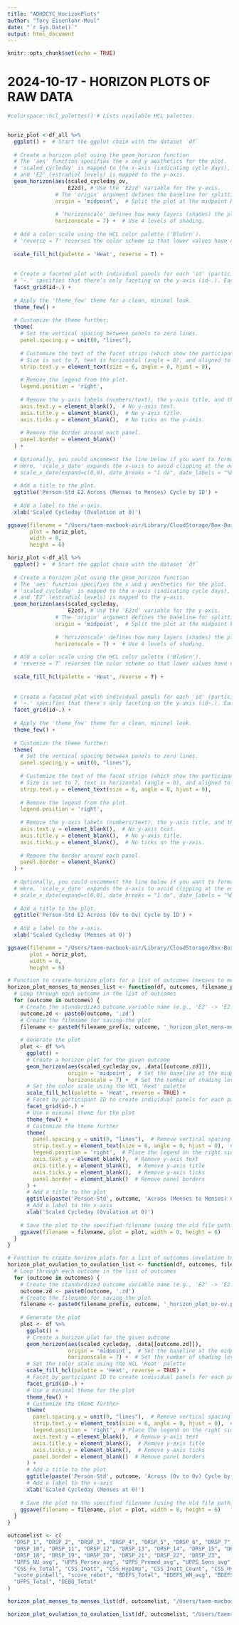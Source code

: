 ```yaml
---
title: "ADHDCYC_HorizonPlots"
author: "Tory Eisenlohr-Moul"
date: "`r Sys.Date()`"
output: html_document
---
```


```r
knitr::opts_chunk$set(echo = TRUE)
```


# 2024-10-17 - HORIZON PLOTS OF RAW DATA

<!-- HCL palettes -->

<!-- Type:  Qualitative  -->
<!-- Names: Pastel 1, Dark 2, Dark 3, Set 2, Set 3, Warm, Cold, Harmonic, Dynamic -->

<!-- Type:  Sequential (single-hue)  -->
<!-- Names: Grays, Light Grays, Blues 2, Blues 3, Purples 2, Purples 3, Reds 2, Reds 3, Greens 2, Greens 3, -->
<!--        Oslo -->

<!-- Type:  Sequential (multi-hue)  -->
<!-- Names: Purple-Blue, Red-Purple, Red-Blue, Purple-Orange, Purple-Yellow, Blue-Yellow, Green-Yellow, -->
<!--        Red-Yellow, Heat, Heat 2, Terrain, Terrain 2, Viridis, Plasma, Inferno, Rocket, Mako, Dark -->
<!--        Mint, Mint, BluGrn, Teal, TealGrn, Emrld, BluYl, ag_GrnYl, Peach, PinkYl, Burg, BurgYl, -->
<!--        RedOr, OrYel, Purp, PurpOr, Sunset, Magenta, SunsetDark, ag_Sunset, BrwnYl, YlOrRd, YlOrBr, -->
<!--        OrRd, Oranges, YlGn, YlGnBu, Reds, RdPu, PuRd, Purples, PuBuGn, PuBu, Greens, BuGn, GnBu, -->
<!--        BuPu, Blues, Lajolla, Turku, Hawaii, Batlow -->

<!-- Type:  Diverging  -->
<!-- Names: Blue-Red, Blue-Red 2, Blue-Red 3, Red-Green, Purple-Green, Purple-Brown, Green-Brown, Blue-Yellow -->
<!--        2, Blue-Yellow 3, Green-Orange, Cyan-Magenta, Tropic, Broc, Cork, Vik, Berlin, Lisbon, -->
<!--        Tofino -->

```r

#colorspace::hcl_palettes() # Lists available HCL palettes.


horiz_plot <-df_all %>%  
  ggplot() +  # Start the ggplot chain with the dataset `df`
  
  # Create a horizon plot using the geom_horizon function
  # The 'aes' function specifies the x and y aesthetics for the plot.
  # 'scaled_cycleday' is mapped to the x-axis (indicating cycle days),
  # and 'E2' (estradiol levels) is mapped to the y-axis.
  geom_horizon(aes(scaled_cycleday_ov, 
                   E2zd), # Use the 'E2zd' variable for the y-axis.
               # The 'origin' argument defines the baseline for splitting positive/negative values.
               origin = 'midpoint',  # Split the plot at the midpoint between positive and negative values.
               
               # 'horizonscale' defines how many layers (shades) the plot will have to represent different ranges.
               horizonscale = 7) +  # Use 4 levels of shading.
  
  # Add a color scale using the HCL color palette ('BluGrn').
  # 'reverse = T' reverses the color scheme so that lower values have darker colors and higher values are lighter.
  
  scale_fill_hcl(palette = 'Heat', reverse = T) + 
  
  
  # Create a faceted plot with individual panels for each 'id' (participant ID) along the y-axis.
  # '~.' specifies that there's only faceting on the y-axis (id~.). Each ID will get its own horizontal plot.
  facet_grid(id~.) +
  
  # Apply the 'theme_few' theme for a clean, minimal look.
  theme_few() +
  
  # Customize the theme further:
  theme(
    # Set the vertical spacing between panels to zero lines.
    panel.spacing.y = unit(0, "lines"),
    
    # Customize the text of the facet strips (which show the participant IDs).
    # Size is set to 7, text is horizontal (angle = 0), and aligned to the left (hjust = 0).
    strip.text.y = element_text(size = 6, angle = 0, hjust = 0),
    
    # Remove the legend from the plot.
    legend.position = 'right',
    
    # Remove the y-axis labels (numbers/text), the y-axis title, and the y-axis ticks.
    axis.text.y = element_blank(),  # No y-axis text.
    axis.title.y = element_blank(),  # No y-axis title.
    axis.ticks.y = element_blank(),  # No ticks on the y-axis.
    
    # Remove the border around each panel.
    panel.border = element_blank()
  ) +
  
  # Optionally, you could uncomment the line below if you want to format the x-axis to display date labels.
  # Here, 'scale_x_date' expands the x-axis to avoid clipping at the ends and sets a date format with daily breaks.
  # scale_x_date(expand=c(0,0), date_breaks = "1 da", date_labels = "%b") +
  
  # Add a title to the plot.
  ggtitle('Person-Std E2 Across (Menses to Menses) Cycle by ID') +
  
  # Add a label to the x-axis.
  xlab('Scaled Cycleday (Ovulation at 0)')

ggsave(filename = "/Users/taem-macbook-air/Library/CloudStorage/Box-Box/00 - CLEAR Lab (Locked Folders)/02 - Data Management, Analysis, and Papers/Studies_Projects/CYCLEADHD/03_analytic_projects/CYCADHD_PRIMARY/03_code_dataedits_output/2024-10-17/E2_horizon_plot_mens-mens.png", 
       plot = horiz_plot, 
       width = 8, 
       height = 6)

horiz_plot <-df_all %>%  
  ggplot() +  # Start the ggplot chain with the dataset `df`
  
  # Create a horizon plot using the geom_horizon function
  # The 'aes' function specifies the x and y aesthetics for the plot.
  # 'scaled_cycleday' is mapped to the x-axis (indicating cycle days),
  # and 'E2' (estradiol levels) is mapped to the y-axis.
  geom_horizon(aes(scaled_cycleday, 
                   E2zd), # Use the 'E2zd' variable for the y-axis.
               # The 'origin' argument defines the baseline for splitting positive/negative values.
               origin = 'midpoint',  # Split the plot at the midpoint between positive and negative values.
               
               # 'horizonscale' defines how many layers (shades) the plot will have to represent different ranges.
               horizonscale = 7) +  # Use 4 levels of shading.
  
  # Add a color scale using the HCL color palette ('BluGrn').
  # 'reverse = T' reverses the color scheme so that lower values have darker colors and higher values are lighter.
  
  scale_fill_hcl(palette = 'Heat', reverse = T) + 
  
  
  # Create a faceted plot with individual panels for each 'id' (participant ID) along the y-axis.
  # '~.' specifies that there's only faceting on the y-axis (id~.). Each ID will get its own horizontal plot.
  facet_grid(id~.) +
  
  # Apply the 'theme_few' theme for a clean, minimal look.
  theme_few() +
  
  # Customize the theme further:
  theme(
    # Set the vertical spacing between panels to zero lines.
    panel.spacing.y = unit(0, "lines"),
    
    # Customize the text of the facet strips (which show the participant IDs).
    # Size is set to 7, text is horizontal (angle = 0), and aligned to the left (hjust = 0).
    strip.text.y = element_text(size = 6, angle = 0, hjust = 0),
    
    # Remove the legend from the plot.
    legend.position = 'right',
    
    # Remove the y-axis labels (numbers/text), the y-axis title, and the y-axis ticks.
    axis.text.y = element_blank(),  # No y-axis text.
    axis.title.y = element_blank(),  # No y-axis title.
    axis.ticks.y = element_blank(),  # No ticks on the y-axis.
    
    # Remove the border around each panel.
    panel.border = element_blank()
  ) +
  
  # Optionally, you could uncomment the line below if you want to format the x-axis to display date labels.
  # Here, 'scale_x_date' expands the x-axis to avoid clipping at the ends and sets a date format with daily breaks.
  # scale_x_date(expand=c(0,0), date_breaks = "1 da", date_labels = "%b") +
  
  # Add a title to the plot.
  ggtitle('Person-Std E2 Across (Ov to Ov) Cycle by ID') +
  
  # Add a label to the x-axis.
  xlab('Scaled Cycleday (Menses at 0)')

ggsave(filename = "/Users/taem-macbook-air/Library/CloudStorage/Box-Box/00 - CLEAR Lab (Locked Folders)/02 - Data Management, Analysis, and Papers/Studies_Projects/CYCLEADHD/03_analytic_projects/CYCADHD_PRIMARY/03_code_dataedits_output/2024-10-17/E2_horizon_plot_ov-ov.png", 
       plot = horiz_plot, 
       width = 8, 
       height = 6)

```

```r
# Function to create horizon plots for a list of outcomes (menses to menses cycle)
horizon_plot_menses_to_menses_list <- function(df, outcomes, filename_prefix) {
  # Loop through each outcome in the list of outcomes
  for (outcome in outcomes) {
    # Create the standardized outcome variable name (e.g., 'E2' -> 'E2.zd')
    outcome.zd <- paste0(outcome, '.zd')
    # Create the filename for saving the plot
    filename <- paste0(filename_prefix, outcome, '_horizon_plot_mens-mens.png')
    
    # Generate the plot
    plot <- df %>%  
      ggplot() +
      # Create a horizon plot for the given outcome
      geom_horizon(aes(scaled_cycleday_ov, .data[[outcome.zd]]),
                   origin = 'midpoint',  # Set the baseline at the midpoint
                   horizonscale = 7) +  # Set the number of shading levels
      # Set the color scale using the HCL 'Heat' palette
      scale_fill_hcl(palette = 'Heat', reverse = TRUE) + 
      # Facet by participant ID to create individual panels for each participant
      facet_grid(id~.) +
      # Use a minimal theme for the plot
      theme_few() +
      # Customize the theme further
      theme(
        panel.spacing.y = unit(0, "lines"),  # Remove vertical spacing between panels
        strip.text.y = element_text(size = 6, angle = 0, hjust = 0),  # Customize facet strip text
        legend.position = 'right',  # Place the legend on the right side
        axis.text.y = element_blank(),  # Remove y-axis text
        axis.title.y = element_blank(),  # Remove y-axis title
        axis.ticks.y = element_blank(),  # Remove y-axis ticks
        panel.border = element_blank()  # Remove panel borders
      ) +
      # Add a title to the plot
      ggtitle(paste('Person-Std', outcome, 'Across (Menses to Menses) Cycle by ID')) +
      # Add a label to the x-axis
      xlab('Scaled Cycleday (Ovulation at 0)')
    
    # Save the plot to the specified filename (using the old file path)
    ggsave(filename = filename, plot = plot, width = 8, height = 6)
  }
}

# Function to create horizon plots for a list of outcomes (ovulation to ovulation cycle)
horizon_plot_ovulation_to_ovulation_list <- function(df, outcomes, filename_prefix) {
  # Loop through each outcome in the list of outcomes
  for (outcome in outcomes) {
    # Create the standardized outcome variable name (e.g., 'E2' -> 'E2.zd')
    outcome.zd <- paste0(outcome, '.zd')
    # Create the filename for saving the plot
    filename <- paste0(filename_prefix, outcome, '_horizon_plot_ov-ov.png')
    
    # Generate the plot
    plot <- df %>%  
      ggplot() +
      # Create a horizon plot for the given outcome
      geom_horizon(aes(scaled_cycleday, .data[[outcome.zd]]),
                   origin = 'midpoint',  # Set the baseline at the midpoint
                   horizonscale = 7) +  # Set the number of shading levels
      # Set the color scale using the HCL 'Heat' palette
      scale_fill_hcl(palette = 'Heat', reverse = TRUE) + 
      # Facet by participant ID to create individual panels for each participant
      facet_grid(id~.) +
      # Use a minimal theme for the plot
      theme_few() +
      # Customize the theme further
      theme(
        panel.spacing.y = unit(0, "lines"),  # Remove vertical spacing between panels
        strip.text.y = element_text(size = 6, angle = 0, hjust = 0),  # Customize facet strip text
        legend.position = 'right',  # Place the legend on the right side
        axis.text.y = element_blank(),  # Remove y-axis text
        axis.title.y = element_blank(),  # Remove y-axis title
        axis.ticks.y = element_blank(),  # Remove y-axis ticks
        panel.border = element_blank()  # Remove panel borders
      ) +
      # Add a title to the plot
      ggtitle(paste('Person-Std', outcome, 'Across (Ov to Ov) Cycle by ID')) +
      # Add a label to the x-axis
      xlab('Scaled Cycleday (Menses at 0)')
    
    # Save the plot to the specified filename (using the old file path)
    ggsave(filename = filename, plot = plot, width = 8, height = 6)
  }
}

outcomelist <- c(
  "DRSP_1", "DRSP_2", "DRSP_3", "DRSP_4", "DRSP_5", "DRSP_6", "DRSP_7", "DRSP_8", "DRSP_9", 
  "DRSP_10", "DRSP_11", "DRSP_12", "DRSP_13", "DRSP_14", "DRSP_15", "DRSP_16", "DRSP_17", 
  "DRSP_18", "DRSP_19", "DRSP_20", "DRSP_21", "DRSP_22", "DRSP_23", 
  "UPPS_NU_avg", "UPPS_Persev_avg", "UPPS_Premed_avg", "UPPS_Sens_avg", "UPPS_PU_avg", 
  "CSS_Fx_Total", "CSS_Inatt", "CSS_HypImp", "CSS_Inatt_Count", "CSS_HypImp_Count", 
  "score_pinball", "score_robot", "BDEFS_Total", "BDEFS_WM_avg", "BDEFS_RI_avg", 
  "UPPS_Total", "DEBQ_Total"
)

horizon_plot_menses_to_menses_list(df, outcomelist, "/Users/taem-macbook-air/Library/CloudStorage/Box-Box/00 - CLEAR Lab (Locked Folders)/02 - Data Management, Analysis, and Papers/Studies_Projects/CYCLEADHD/03_analytic_projects/CYCADHD_PRIMARY/03_code_dataedits_output/2024-10-17/")

horizon_plot_ovulation_to_ovulation_list(df, outcomelist, "/Users/taem-macbook-air/Library/CloudStorage/Box-Box/00 - CLEAR Lab (Locked Folders)/02 - Data Management, Analysis, and Papers/Studies_Projects/CYCLEADHD/03_analytic_projects/CYCADHD_PRIMARY/03_code_dataedits_output/2024-10-17/")

```
